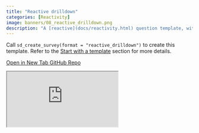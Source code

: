 ```yaml
---
title: "Reactive drilldown"
categories: [Reactivity]
image: banners/08_reactive_drilldown.png
description: "A [reactive](docs/reactivity.html) question template, with latter question options defined from former selection."
---
```


Call `sd_create_survey(format = "reactive_drilldown")` to create this template. Refer to the [Start with a template](/docs/getting-started.html#start-with-a-template) section for more details.

<div class="button-container">
  <a href="https://surveydown2.shinyapps.io/reactive_drilldown/" class="template-button" target="_blank">
    <i class="fas fa-external-link-alt"></i> Open in New Tab
  </a>
  <a href="https://github.com/surveydown-dev/templates" class="template-button" target="_blank">
    <i class="fab fa-github"></i> GitHub Repo
  </a>
</div>

<div class="template-iframe-container">
<iframe src="https://surveydown2.shinyapps.io/reactive_drilldown/" class="template-iframe"></iframe>
</div>